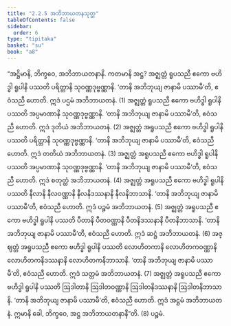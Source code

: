 ```yaml
---
title: "2.2.5 အဘိဘာယတနသုတ္တ"
tableOfContents: false
sidebar:
  order: 6
type: "tipitaka"
basket: "su"
book: "a8"
---
```



<DynamicBreadcrumb />

<Division number="65" book="a8">

<Paragraph number="663" book="a8">
“အဋ္ဌိမာနိ, ဘိက္ခဝေ, အဘိဘာယတနာနိ. ကတမာနိ အဋ္ဌ? အဇ္ဈတ္တံ ရူပသညီ ဧကော ဗဟိဒ္ဓါ ရူပါနိ ပဿတိ ပရိတ္တာနိ သုဝဏ္ဏဒုဗ္ဗဏ္ဏာနိ. ‘တာနိ အဘိဘုယျ ဇာနာမိ ပဿာမီ’တိ, ဧဝံသညီ ဟောတိ. ဣဒံ ပဌမံ အဘိဘာယတနံ. (1)
</Paragraph>

<Paragraph number="664" book="a8">
အဇ္ဈတ္တံ ရူပသညီ ဧကော ဗဟိဒ္ဓါ ရူပါနိ ပဿတိ အပ္ပမာဏာနိ သုဝဏ္ဏဒုဗ္ဗဏ္ဏာနိ. ‘တာနိ အဘိဘုယျ ဇာနာမိ ပဿာမီ’တိ, ဧဝံသညီ ဟောတိ. ဣဒံ ဒုတိယံ အဘိဘာယတနံ. (2)
</Paragraph>

<Paragraph number="665" book="a8">
အဇ္ဈတ္တံ အရူပသညီ ဧကော ဗဟိဒ္ဓါ ရူပါနိ ပဿတိ ပရိတ္တာနိ သုဝဏ္ဏဒုဗ္ဗဏ္ဏာနိ. ‘တာနိ အဘိဘုယျ ဇာနာမိ ပဿာမီ’တိ, ဧဝံသညီ ဟောတိ. ဣဒံ တတိယံ အဘိဘာယတနံ. (3)
</Paragraph>

<Paragraph number="666" book="a8">
အဇ္ဈတ္တံ အရူပသညီ ဧကော ဗဟိဒ္ဓါ ရူပါနိ ပဿတိ အပ္ပမာဏာနိ သုဝဏ္ဏဒုဗ္ဗဏ္ဏာနိ. ‘တာနိ အဘိဘုယျ ဇာနာမိ ပဿာမီ’တိ, ဧဝံသညီ ဟောတိ. ဣဒံ စတုတ္ထံ အဘိဘာယတနံ. (4)
</Paragraph>

<Paragraph number="667" book="a8">
အဇ္ဈတ္တံ အရူပသညီ ဧကော ဗဟိဒ္ဓါ ရူပါနိ ပဿတိ နီလာနိ နီလဝဏ္ဏာနိ နီလနိဒဿနာနိ နီလနိဘာသာနိ. ‘တာနိ အဘိဘုယျ ဇာနာမိ ပဿာမီ’တိ, ဧဝံသညီ ဟောတိ. ဣဒံ ပဉ္စမံ အဘိဘာယတနံ. (5)
</Paragraph>

<Paragraph number="668" book="a8">
အဇ္ဈတ္တံ အရူပသညီ ဧကော ဗဟိဒ္ဓါ ရူပါနိ ပဿတိ ပီတာနိ ပီတဝဏ္ဏာနိ ပီတနိဒဿနာနိ ပီတနိဘာသာနိ. ‘တာနိ အဘိဘုယျ ဇာနာမိ ပဿာမီ’တိ, ဧဝံသညီ ဟောတိ. ဣဒံ ဆဋ္ဌံ အဘိဘာယတနံ. (6)
</Paragraph>

<Paragraph number="669" book="a8">
အဇ္ဈတ္တံ အရူပသညီ ဧကော ဗဟိဒ္ဓါ ရူပါနိ ပဿတိ လောဟိတကာနိ လောဟိတကဝဏ္ဏာနိ လောဟိတကနိဒဿနာနိ လောဟိတကနိဘာသာနိ. ‘တာနိ အဘိဘုယျ ဇာနာမိ ပဿာမီ’တိ, ဧဝံသညီ ဟောတိ. ဣဒံ သတ္တမံ အဘိဘာယတနံ. (7)
</Paragraph>

<Paragraph number="670" book="a8">
အဇ္ဈတ္တံ အရူပသညီ ဧကော ဗဟိဒ္ဓါ ရူပါနိ ပဿတိ ဩဒါတာနိ ဩဒါတဝဏ္ဏာနိ ဩဒါတနိဒဿနာနိ ဩဒါတနိဘာသာနိ. ‘တာနိ အဘိဘုယျ ဇာနာမိ ပဿာမီ’တိ, ဧဝံသညီ ဟောတိ. ဣဒံ အဋ္ဌမံ အဘိဘာယတနံ. ဣမာနိ ခေါ, ဘိက္ခဝေ, အဋ္ဌ အဘိဘာယတနာနီ”တိ. (8)

</Paragraph>
</Division>

<Paragraph number="671" type="center" book="a8">
ပဉ္စမံ.
</Paragraph>